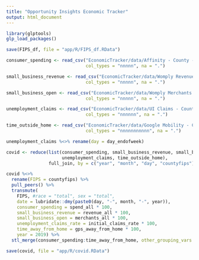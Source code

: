 ---
title: "Opportunity Insights Economic Tracker"
output: html_document
---

```{r setup, include=FALSE}
library(glptools)
glp_load_packages()
```

```{r}
save(FIPS_df, file = "app/R/FIPS_df.RData")
```

```{r read_files}
consumer_spending <- read_csv("EconomicTracker/data/Affinity - County - Daily.csv", 
                              col_types = "nnnnn", na = ".")

small_business_revenue <- read_csv("EconomicTracker/data/Womply Revenue - County - Daily.csv",
                              col_types = "nnnnn", na = ".")

small_business_open <- read_csv("EconomicTracker/data/Womply Merchants - County - Daily.csv",
                              col_types = "nnnnn", na = ".")

unemployment_claims <- read_csv("EconomicTracker/data/UI Claims - County - Weekly.csv",
                              col_types = "nnnnnn", na = ".")

time_outside_home <- read_csv("EconomicTracker/data/Google Mobility - County - Daily.csv",
                              col_types = "nnnnnnnnnnn", na = ".")

unemployment_claims %<>% rename(day = day_endofweek)

covid <- reduce(list(consumer_spending, small_business_revenue, small_business_open,
                     unemployment_claims, time_outside_home), 
                full_join, by = c("year", "month", "day", "countyfips"))

covid %<>% 
  rename(FIPS = countyfips) %>% 
  pull_peers() %>%
  transmute(
    FIPS, #race = "total", sex = "total",
    date = lubridate::dmy(paste0(day, "-", month, "-", year)),
    consumer_spending = spend_all * 100,
    small_business_revenue = revenue_all * 100,
    small_business_open = merchants_all * 100,
    unemployment_claims_rate = initial_claims_rate * 100,
    time_away_from_home = gps_away_from_home * 100,
    year = 2019) %>%
  stl_merge(consumer_spending:time_away_from_home, other_grouping_vars = "date")

save(covid, file = "app/R/covid.RData")
```
